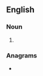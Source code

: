 ==English==

===Noun===
{{head|en|noun form}}

# {{plural of|en|mutilator}}

===Anagrams===
* {{anagrams|en|a=ailmorsttu|stimulator|ultramoist}}